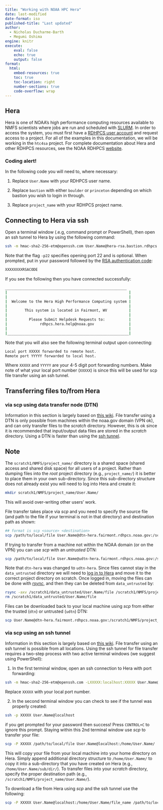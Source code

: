 ```yaml
---
title: "Working with NOAA HPC Hera"
date: last-modified
date-format: iso
published-title: "Last updated"
author: 
  - Nicholas Ducharme-Barth
  - Megumi Oshima
engine: knitr
execute:
    eval: false
    echo: true
    output: false
format:
  html:
    embed-resources: true
    toc: true
    toc-location: right
    number-sections: true
    code-overflow: wrap
---
```


## Hera

Hera is one of NOAA's high performance computing resources available to NMFS scientists where jobs are run and scheduled with [SLURM](https://docs.rdhpcs.noaa.gov/slurm/overview.html#){target="_blank"}. In order to access the system, you must first have a [RDHPCS user account](https://docs.rdhpcs.noaa.gov/accounts/index.html){target="_blank"} and request access to a project. For all of the examples in this documentation, we will be working in the `htc4sa` project. For complete documentation about Hera and other RDHPCS resources, see the NOAA RDHPCS [website](https://docs.rdhpcs.noaa.gov/index.html){target="_blank"}.

::: {.callout-important}
### Coding alert!
In the following code you will need to, where necessary:

1. Replace `User.Name` with your RDHPCS user name.

2. Replace `bastion` with either `boulder` or `princeton` depending on which bastion you wish to login in through.

3. Replace `project_name` with your RDHPCS project name. 

:::


## Connecting to Hera via ssh

Open a terminal window (.e.g, command prompt or PowerShell), then open an ssh tunnel to Hera by using the following command:

```bash
ssh -m hmac-sha2-256-etm@openssh.com User.Name@hera-rsa.bastion.rdhpcs.noaa.gov -p22
```

Note that the flag `-p22` specifies opening port 22 and is optional. 
When prompted, put in your password followed by the [RSA authentication code](https://docs.rdhpcs.noaa.gov/accounts/rsa_token.html){target="_blank"}: 
```bash
XXXXXXXXRSACODE
```


If you see the following then you have connected successfully:

```bash
________________________________________________________
|                                                        |
|                                                        |
|  Welcome to the Hera High Performance Computing system |
|                                                        |
|        This system is located in Fairmont, WV          |
|                                                        |
|          Please Submit Helpdesk Requests to:           |
|               rdhpcs.hera.help@noaa.gov                |
|                                                        |
|________________________________________________________|
```
Note that you will also see the following terminal output upon connecting:
```bash
Local port XXXXX forwarded to remote host.
Remote port YYYYY forwarded to local host.
```
Where `XXXXX` and `YYYYY` are your 4-5 digit port forwarding numbers. Make note of what your local port number (`XXXXX`) is since this will be used for scp file transfer using an ssh tunnel.

## Transferring files to/from Hera 

### via scp using data transfer node (DTN)

Information in this section is largely based on [this wiki](https://docs.rdhpcs.noaa.gov/data/index.html){target="_blank"}. File transfer using a DTN is only possible from machines within the noaa.gov domain (VPN ok), and can only transfer files to the *scratch* directory. However, this is ok since it is recommended that input/output data files are stored in the *scratch* directory. Using a DTN is faster than using the [ssh tunnel](#via-scp-using-an-ssh-tunnel). 

::: {.callout-note}
# Note
The `scratch1/NMFS/project_name/` directory is a shared space (shared access and shared disk space) for all users of a project. Rather than dumping files into the *root* project directory (e.g., `project_name/`) it is better to place them in your own sub-directory. Since this sub-directory structure does not already exist you will need to log into Hera and create it:

```bash
mkdir scratch1/NMFS/project_name/User.Name/
```
This will avoid over-writing other users' work.
:::

File transfer takes place via *scp* and you need to specify the source file (and path to the file if your terminal is not in that directory) and destination path as shown:
```bash
## format is scp <source> <destination> 
scp /path/to/local/file User.Name@dtn-hera.fairmont.rdhpcs.noaa.gov:/scratch1/NMFS/project_name/User.Name/
```

If trying to transfer from a machine not within the NOAA domain (or on the VPN) you can use *scp* with an *untrusted* DTN:
```bash
scp /path/to/local/file User.Name@udtn-hera.fairmont.rdhpcs.noaa.gov:/scratch1/data_untrusted/User.Name/
```
Note that `dtn-hera` was changed to `udtn-hera`. Since files cannot stay in the `data_untrusted` directory we will need to [log in to Hera](#connecting-to-hera-via-ssh) and move it to the correct project directory on scratch. Once logged in, moving the files can be done with [*rsync*](https://docs.rdhpcs.noaa.gov/data/local_migration.html){target="_blank"}, and then they can be deleted from `data_untrusted` by:
```bash
rsync -axv /scratch1/data_untrusted/User.Name/file /scratch1/NMFS/project_name/User.Name/
rm /scratch1/data_untrusted/User.Name/file
```

Files can be downloaded back to your local machine using *scp* from either the trusted (`dtn`) or untrusted (`udtn`) DTN:
```bash
scp User.Name@dtn-hera.fairmont.rdhpcs.noaa.gov:/scratch1/NMFS/project_name/User.Name/file /path/to/local/file 
```

### via scp using an ssh tunnel

Information in this section is largely based on [this wiki](https://docs.rdhpcs.noaa.gov/data/transferring_data.html){target="_blank"}. File transfer using an ssh tunnel is possible from all locations. Using the ssh tunnel for file transfer requires a two-step process with two active terminal windows (we suggest using PowerShell):

1. In the first terminal window, open an ssh connection to Hera with port forwarding:
```bash
ssh -m hmac-sha2-256-etm@openssh.com -LXXXXX:localhost:XXXXX User.Name@hera-rsa.bastion.rdhpcs.noaa.gov
```
Replace `XXXXX` with your local port number. 

2. In the second terminal window you can check to see if the tunnel was properly created:
```bash
ssh -p XXXXX User.Name@localhost
```
if you get prompted for your password then success! Press `CONTROL+C` to ignore this prompt. Staying within this 2nd terminal window use *scp* to transfer your file:
```bash
scp -P XXXXX /path/to/local/file User.Name@localhost:/home/User.Name/
```
This will copy your file from your local machine into your home directory on Hera. Simply append additional directory structure to `/home/User.Name/` to copy it into a sub-directory that you have created on Hera (e.g., `/home/User.Name/sub/dir/`). To transfer files into your *scratch* directory, specify the proper destination path (e.g., `/scratch1/NMFS/project_name/User.Name/`). 

To download a file from Hera using *scp* and the ssh tunnel use the following:

```bash
scp -P XXXXX User.Name@localhost:/home/User.Name/file_name /path/to/local/file 
```
